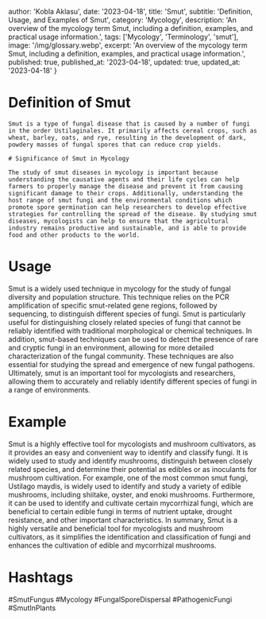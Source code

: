 
  author: 'Kobla Aklasu',
  date: '2023-04-18',
  title: 'Smut',
  subtitle: 'Definition, Usage, and Examples of Smut',
  category: 'Mycology',
  description: 'An overview of the mycology term Smut, including a definition, examples, and practical usage information.',
  tags: ['Mycology', 'Terminology', 'smut'],
  image: '/img/glossary.webp',
  excerpt: 'An overview of the mycology term Smut, including a definition, examples, and practical usage information.',
  published: true,
  published_at: '2023-04-18',
  updated: true,
  updated_at: '2023-04-18'
}




# Definition of Smut
    
    Smut is a type of fungal disease that is caused by a number of fungi in the order Ustilaginales. It primarily affects cereal crops, such as wheat, barley, oats, and rye, resulting in the development of dark, powdery masses of fungal spores that can reduce crop yields. 
    
    # Significance of Smut in Mycology
    
    The study of smut diseases in mycology is important because understanding the causative agents and their life cycles can help farmers to properly manage the disease and prevent it from causing significant damage to their crops. Additionally, understanding the host range of smut fungi and the environmental conditions which promote spore germination can help researchers to develop effective strategies for controlling the spread of the disease. By studying smut diseases, mycologists can help to ensure that the agricultural industry remains productive and sustainable, and is able to provide food and other products to the world.

# Usage

Smut is a widely used technique in mycology for the study of fungal diversity and population structure. This technique relies on the PCR amplification of specific smut-related gene regions, followed by sequencing, to distinguish different species of fungi. Smut is particularly useful for distinguishing closely related species of fungi that cannot be reliably identified with traditional morphological or chemical techniques. In addition, smut-based techniques can be used to detect the presence of rare and cryptic fungi in an environment, allowing for more detailed characterization of the fungal community. These techniques are also essential for studying the spread and emergence of new fungal pathogens. Ultimately, smut is an important tool for mycologists and researchers, allowing them to accurately and reliably identify different species of fungi in a range of environments.

# Example

Smut is a highly effective tool for mycologists and mushroom cultivators, as it provides an easy and convenient way to identify and classify fungi. It is widely used to study and identify mushrooms, distinguish between closely related species, and determine their potential as edibles or as inoculants for mushroom cultivation. For example, one of the most common smut fungi, Ustilago maydis, is widely used to identify and study a variety of edible mushrooms, including shiitake, oyster, and enoki mushrooms. Furthermore, it can be used to identify and cultivate certain mycorrhizal fungi, which are beneficial to certain edible fungi in terms of nutrient uptake, drought resistance, and other important characteristics. In summary, Smut is a highly versatile and beneficial tool for mycologists and mushroom cultivators, as it simplifies the identification and classification of fungi and enhances the cultivation of edible and mycorrhizal mushrooms.

# Hashtags

#SmutFungus #Mycology #FungalSporeDispersal #PathogenicFungi #SmutInPlants

